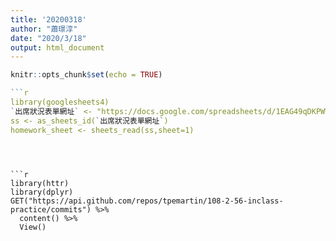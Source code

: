 ```yaml
---
title: '20200318'
author: "蕭璟淳"
date: "2020/3/18"
output: html_document
---
```


```r
knitr::opts_chunk$set(echo = TRUE)
```



```r
```r
library(googlesheets4)
`出席狀況表單網址` <- "https://docs.google.com/spreadsheets/d/1EAG49qDKPWWi0ebkVr29TLrvVnoBPfkvxYY-J3xLAHY/edit#gid=2135249197 "# 缺乏定義值
ss <- as_sheets_id(`出席狀況表單網址`)
homework_sheet <- sheets_read(ss,sheet=1)
```
```



```r
library(httr)
library(dplyr)
GET("https://api.github.com/repos/tpemartin/108-2-56-inclass-practice/commits") %>%
  content() %>%
  View()
```


